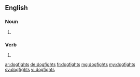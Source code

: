 ==English==

===Noun===
{{head|en|plural}}

# {{plural of|dogfight|lang=en}}

===Verb===
{{head|en|verb form}}

# {{en-third-person singular of|dogfight}}

[[ar:dogfights]]
[[de:dogfights]]
[[fr:dogfights]]
[[mg:dogfights]]
[[my:dogfights]]
[[sv:dogfights]]
[[vi:dogfights]]